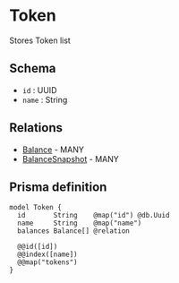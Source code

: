 # Token

Stores Token list

## Schema

- `id` : UUID
- `name` : String

## Relations

- [Balance](./balance) - MANY
- [BalanceSnapshot](./balance-snapshot) - MANY

## Prisma definition

```prisma
model Token {
  id       String    @map("id") @db.Uuid
  name     String    @map("name")
  balances Balance[] @relation

  @@id([id])
  @@index([name])
  @@map("tokens")
}
```
